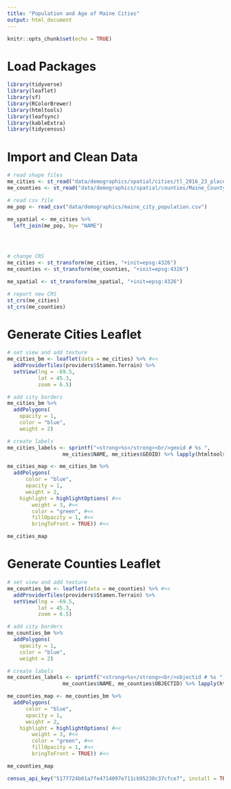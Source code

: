 ```yaml
---
title: "Population and Age of Maine Cities"
output: html_document
---
```


```r
knitr::opts_chunk$set(echo = TRUE)
```

# Load Packages

```r

library(tidyverse) 
library(leaflet) 
library(sf) 
library(RColorBrewer) 
library(htmltools) 
library(leafsync) 
library(kableExtra) 
library(tidycensus)

```

# Import and Clean Data

```r

# read shape files
me_cities <- st_read("data/demographics/spatial/cities/tl_2016_23_place.shp")
me_counties <- st_read("data/demographics/spatial/counties/Maine_County_Boundary_Polygons_Feature.shp")

# read csv file
me_pop <- read_csv("data/demographics/maine_city_population.csv")

me_spatial <- me_cities %>%
  left_join(me_pop, by= "NAME")


  


```

```r

# change CRS
me_cities <- st_transform(me_cities, "+init=epsg:4326")
me_counties <- st_transform(me_counties, "+init=epsg:4326")

me_spatial <- st_transform(me_spatial, "+init=epsg:4326")

# report new CRS
st_crs(me_cities)
st_crs(me_counties)
```

# Generate Cities Leaflet

```r

# set view and add texture
me_cities_bm <- leaflet(data = me_cities) %>% #<<
  addProviderTiles(providers$Stamen.Terrain) %>%
  setView(lng = -69.5, 
          lat = 45.3, 
          zoom = 6.5)

# add city borders
me_cities_bm %>%
  addPolygons(
    opacity = 1,
    color = "blue", 
    weight = 2) 
```

```r

# create labels
me_cities_labels <- sprintf("<strong>%s</strong><br/>geoid # %s ", 
                  me_cities$NAME, me_cities$GEOID) %>% lapply(htmltools::HTML)

```


```r
me_cities_map <- me_cities_bm %>%
  addPolygons(
      color = "blue", 
      opacity = 1,
      weight = 2,
    highlight = highlightOptions( #<<
        weight = 3, #<<
        color = "green", #<<
        fillOpacity = 1, #<<
        bringToFront = TRUE)) #<< 

me_cities_map
```

 
# Generate Counties Leaflet

```r

# set view and add texture
me_counties_bm <- leaflet(data = me_counties) %>% #<<
  addProviderTiles(providers$Stamen.Terrain) %>%
  setView(lng = -69.5, 
          lat = 45.3, 
          zoom = 6.5)

# add city borders
me_counties_bm %>%
  addPolygons(
    opacity = 1,
    color = "blue", 
    weight = 2) 
```

```r

# create labels
me_counties_labels <- sprintf("<strong>%s</strong><br/>objectid # %s ", 
                  me_counties$NAME, me_counties$OBJECTID) %>% lapply(htmltools::HTML)

```


```r
me_counties_map <- me_counties_bm %>%
  addPolygons(
      color = "blue", 
      opacity = 1,
      weight = 2,
    highlight = highlightOptions( #<<
        weight = 3, #<<
        color = "green", #<<
        fillOpacity = 1, #<<
        bringToFront = TRUE)) #<< 

me_counties_map
```



```r

census_api_key("5177724b01a7fe4714097e711cb95230c37cfce7", install = TRUE, overwrite = TRUE)

```


